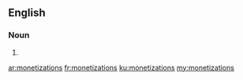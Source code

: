 ==English==

===Noun===
{{head|en}}

# {{plural of|monetization}}

[[ar:monetizations]]
[[fr:monetizations]]
[[ku:monetizations]]
[[my:monetizations]]